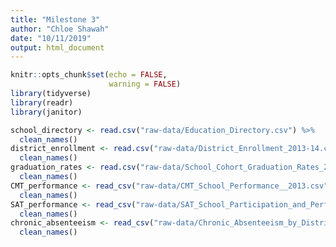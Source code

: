 ```yaml
---
title: "Milestone 3"
author: "Chloe Shawah"
date: "10/11/2019"
output: html_document
---
```


```r
knitr::opts_chunk$set(echo = FALSE,
                      warning = FALSE)
library(tidyverse)
library(readr)
library(janitor)
```

```r
school_directory <- read.csv("raw-data/Education_Directory.csv") %>% 
  clean_names()
district_enrollment <- read.csv("raw-data/District_Enrollment_2013-14.csv") %>% 
  clean_names()
graduation_rates <- read.csv("raw-data/School_Cohort_Graduation_Rates_2013.csv") %>% 
  clean_names()
CMT_performance <- read_csv("raw-data/CMT_School_Performance__2013.csv") %>% 
  clean_names()
SAT_performance <- read_csv("raw-data/SAT_School_Participation_and_Performance_2012-2013.csv") %>% 
  clean_names()
chronic_absenteeism <- read_csv("raw-data/Chronic_Absenteeism_by_District_2012-13.csv") %>% 
  clean_names()
```

